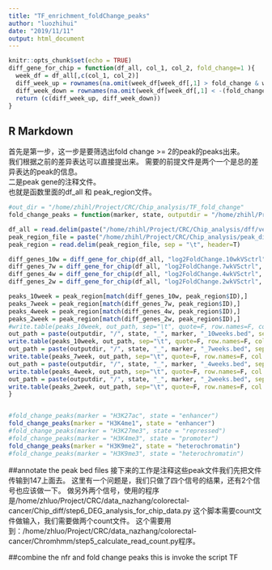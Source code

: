 ```yaml
---
title: "TF_enrichment_foldChange_peaks"
author: "luozhihui"
date: "2019/11/11"
output: html_document
---
```


```r
knitr::opts_chunk$set(echo = TRUE)
diff_gene_for_chip = function(df_all, col_1, col_2, fold_change=1 ){
  week_df = df_all[,c(col_1, col_2)]
  diff_week_up = rownames(na.omit(week_df[week_df[,1] > fold_change & week_df[,2] < 0.01, ]))
  diff_week_down = rownames(na.omit(week_df[week_df[,1] < -(fold_change) & week_df[,2] < 0.01, ]))
  return (c(diff_week_up, diff_week_down))
}
```

## R Markdown

首先是第一步，这一步是要筛选出fold change >= 2的peak的peaks出来。  
我们根据之前的差异表达可以直接提出来。
需要的前提文件是两个一个是总的差异表达的peak的信息。  
二是peak gene的注释文件。  
也就是函数里面的df_all 和 peak_region文件。  

```r

#out_dir = "/home/zhihl/Project/CRC/Chip_analysis/TF_fold_change"
fold_change_peaks = function(marker, state, outputdir = "/home/zhihl/Project/CRC/Chip_analysis/TF_fold_change"){

df_all = read.delim(paste("/home/zhihl/Project/CRC/Chip_analysis/dff/version0821/all_diff_data_", marker, ".txt", sep=""),sep = "\t", header=T)
peak_region_file = paste("/home/zhihl/Project/CRC/Chip_analysis/peak_dir_0821/", state, "/", state, ".peak.unique.ID.gene_name.bed", sep="")
peak_region = read.delim(peak_region_file, sep = "\t", header=T)

diff_genes_10w = diff_gene_for_chip(df_all, "log2FoldChange.10wkVSctrl", "padj.10wkVSctrl", 1)
diff_genes_7w = diff_gene_for_chip(df_all, "log2FoldChange.7wkVSctrl", "padj.7wkVSctrl", 1)
diff_genes_4w = diff_gene_for_chip(df_all, "log2FoldChange.4wkVSctrl", "padj.4wkVSctrl", 1)
diff_genes_2w = diff_gene_for_chip(df_all, "log2FoldChange.2wkVSctrl", "padj.2wkVSctrl", 1)

peaks_10week = peak_region[match(diff_genes_10w, peak_region$ID),]
peaks_7week = peak_region[match(diff_genes_7w, peak_region$ID),]
peaks_4week = peak_region[match(diff_genes_4w, peak_region$ID),]
peaks_2week = peak_region[match(diff_genes_2w, peak_region$ID),]
#write.table(peaks_10week, out_path, sep="\t", quote=F, row.names=F, col.names = F, na="NA", eol="\n")
out_path = paste(outputdir, "/", state, "_", marker, "_10weeks.bed", sep="")
write.table(peaks_10week, out_path, sep="\t", quote=F, row.names=F, col.names = F, na="NA", eol="\n")
out_path = paste(outputdir, "/", state, "_", marker, "_7weeks.bed", sep="")
write.table(peaks_7week, out_path, sep="\t", quote=F, row.names=F, col.names = F, na="NA", eol="\n")
out_path = paste(outputdir, "/", state, "_", marker, "_4weeks.bed", sep="")
write.table(peaks_4week, out_path, sep="\t", quote=F, row.names=F, col.names = F, na="NA", eol="\n")
out_path = paste(outputdir, "/", state, "_", marker, "_2weeks.bed", sep="")
write.table(peaks_2week, out_path, sep="\t", quote=F, row.names=F, col.names = F, na="NA", eol="\n")
}


#fold_change_peaks(marker = "H3K27ac", state = "enhancer")
fold_change_peaks(marker = "H3K4me1", state = "enhancer")
#fold_change_peaks(marker = "H3K27me3", state = "repressed")
#fold_change_peaks(marker = "H3K4me3", state = "promoter")
fold_change_peaks(marker = "H3K9me2", state = "heterochromatin")
#fold_change_peaks(marker = "H3K9me3", state = "heterochromatin")
```

##annotate the peak bed files
 接下来的工作是注释这些peak文件我们先把文件传输到147上面去。
 这里有一个问题是，我们只做了四个信号的结果，还有2个信号也应该做一下。
 做另外两个信号，使用的程序是/home/zhluo/Project/CRC/data_nazhang/colorectal-cancer/Chip_diff/step6_DEG_analysis_for_chip_data.py
 这个脚本需要count文件做输入，我们需要做两个count文件。
 这个需要用到：/home/zhluo/Project/CRC/data_nazhang/colorectal-cancer/Chromhmm/step5_calculate_read_count.py程序。
 
 
 
 
##combine the nfr and fold change peaks
this is invoke the script TF
 